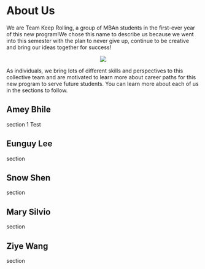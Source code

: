 # About Us

We are Team Keep Rolling, a group of MBAn students in the first-ever year of this new program!We chose this name to describe us because we went into this semester with the plan to never give up, continue to be creative and bring our ideas together for success!

<center>

![](Images/group_pic.png) 

</center>

As individuals, we bring lots of different skills and perspectives to this collective team and are motivated to learn more about career paths for this new program to serve future students. You can learn more about each of us in the sections to follow. 

## Amey Bhile

section 1 Test

## Eunguy Lee

section

## Snow Shen

section

## Mary Silvio

section

## Ziye Wang

section
